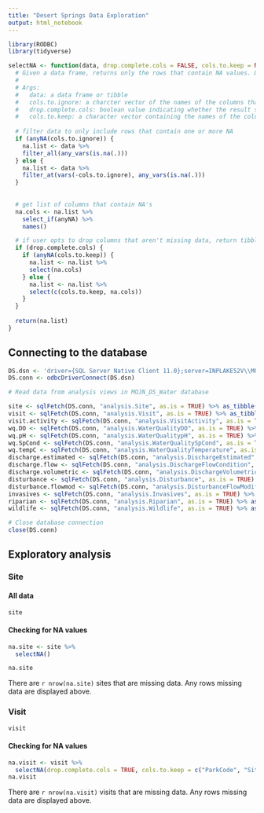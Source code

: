 ```yaml
---
title: "Desert Springs Data Exploration"
output: html_notebook
---
```

```r
library(RODBC)
library(tidyverse)
```

```r
selectNA <- function(data, drop.complete.cols = FALSE, cols.to.keep = NA, cols.to.ignore = NA) {
  # Given a data frame, returns only the rows that contain NA values. Optionally, omits columns that are not missing any data.
  #
  # Args:
  #   data: a data frame or tibble
  #   cols.to.ignore: a charcter vector of the names of the columns that should not be checked for missing data.
  #   drop.complete.cols: boolean value indicating whether the result should omit columns that aren't missing data.
  #   cols.to.keep: a character vector containing the names of the columns that should be returned even if drop.complete.cols is set to TRUE.
  
  # filter data to only include rows that contain one or more NA
  if (anyNA(cols.to.ignore)) {
    na.list <- data %>%
    filter_all(any_vars(is.na(.)))
  } else {
    na.list <- data %>%
    filter_at(vars(-cols.to.ignore), any_vars(is.na(.)))
  }
  
  
  # get list of columns that contain NA's
  na.cols <- na.list %>% 
    select_if(anyNA) %>%
    names()

  # if user opts to drop columns that aren't missing data, return tibble of rows and columns containing NA values, plus any additional columns specified by cols.to.keep
  if (drop.complete.cols) {
    if (anyNA(cols.to.keep)) {
      na.list <- na.list %>% 
      select(na.cols)
    } else {
      na.list <- na.list %>% 
      select(c(cols.to.keep, na.cols))
    }
  }
  
  return(na.list)
}

```

## Connecting to the database
```r
DS.dsn <- 'driver={SQL Server Native Client 11.0};server=INPLAKE52V\\MOJN;database=MOJN_DS_Water;trusted_connection=Yes;applicationintent=readonly'
DS.conn <- odbcDriverConnect(DS.dsn)

# Read data from analysis views in MOJN_DS_Water database

site <- sqlFetch(DS.conn, "analysis.Site", as.is = TRUE) %>% as_tibble()
visit <- sqlFetch(DS.conn, "analysis.Visit", as.is = TRUE) %>% as_tibble()
visit.activity <- sqlFetch(DS.conn, "analysis.VisitActivity", as.is = TRUE) %>% as_tibble()
wq.DO <- sqlFetch(DS.conn, "analysis.WaterQualityDO", as.is = TRUE) %>% as_tibble()
wq.pH <- sqlFetch(DS.conn, "analysis.WaterQualitypH", as.is = TRUE) %>% as_tibble()
wq.SpCond <- sqlFetch(DS.conn, "analysis.WaterQualitySpCond", as.is = TRUE) %>% as_tibble()
wq.tempC <- sqlFetch(DS.conn, "analysis.WaterQualityTemperature", as.is = TRUE) %>% as_tibble()
discharge.estimated <- sqlFetch(DS.conn, "analysis.DischargeEstimated", as.is = TRUE) %>% as_tibble()
discharge.flow <- sqlFetch(DS.conn, "analysis.DischargeFlowCondition", as.is = TRUE) %>% as_tibble()
discharge.volumetric <- sqlFetch(DS.conn, "analysis.DischargeVolumetric", as.is = TRUE) %>% as_tibble()
disturbance <- sqlFetch(DS.conn, "analysis.Disturbance", as.is = TRUE) %>% as_tibble()
disturbance.flowmod <- sqlFetch(DS.conn, "analysis.DisturbanceFlowModification", as.is = TRUE) %>% as_tibble()
invasives <- sqlFetch(DS.conn, "analysis.Invasives", as.is = TRUE) %>% as_tibble()
riparian <- sqlFetch(DS.conn, "analysis.Riparian", as.is = TRUE) %>% as_tibble()
wildlife <- sqlFetch(DS.conn, "analysis.Wildlife", as.is = TRUE) %>% as_tibble()

# Close database connection
close(DS.conn)
```

## Exploratory analysis

### Site

#### All data
```r
site
```

#### Checking for NA values

```r
na.site <- site %>%
  selectNA()

na.site
```
There are `r nrow(na.site)` sites that are missing data. Any rows missing data are displayed above.

### Visit
```r
visit
```

#### Checking for NA values

```r
na.visit <- visit %>%
  selectNA(drop.complete.cols = TRUE, cols.to.keep = c("ParkCode", "SiteCode", "SiteName", "VisitDate"))
na.visit
```
There are `r nrow(na.visit)` visits that are missing data. Any rows missing data are displayed above.
